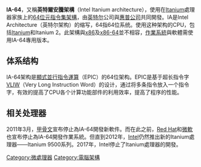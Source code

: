 {{Multiple issues|
{{unreferenced|time=2007-07-28}}
{{Expand language|1=en|time=2020-08-05T06:33:56+00:00}}
}}
'''IA-64'''，又稱'''英特爾安騰架構'''（Intel Itanium architecture），使用在[[Itanium|Itanium]]處理器家族上的[[64位元|64位元]][[指令集架構|指令集架構]]，由[[英特尔|英特尔]]公司與[[惠普公司|惠普公司]]共同開發。IA是Intel Architecture（英特尔架构）的缩写，64指64位系统。使用这种架构的CPU，包括[[Itanium|Itanium]]和Itanium 2。此架構與[[x86|x86]]及[[x86-64|x86-64]]並不相容，[[作業系統|作業系統]]與軟體需使用IA-64專用版本。

== 体系结构 ==
IA-64架构是[[顯式並行指令運算|顯式並行指令運算]]（EPIC）的64位架构。EPIC是基于超长指令字[[VLIW|VLIW]]（Very Long Instruction Word）的设计，通过将多条指令放入一个指令字，有效的提高了CPU各个计算功能部件的利用效率，提高了程序的性能。

== 相关处理器 ==


2011年3月，[[甲骨文公司|甲骨文]]宣布停止為IA-64開發新軟件。而在此之前，[[Red_Hat|Red Hat]]和[[微軟|微軟]]也宣布停止為IA-64開發作業系統。但直到2012年，[[Intel|Intel]]仍然推出新的Itanium處理器——Itanium 9500系列。2017年，Intel停止了Itanium處理器的開發。

{{Intel品牌}}
{{Intel_processors}}
{{compu-stub}}

[[Category:微處理器|Category:微處理器]]
[[Category:電腦架構|Category:電腦架構]]